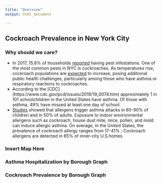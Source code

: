 ```yaml
---
title: "Overview"
output: html_document

---
```


## Cockroach Prevalence in New York City
### Why should we care? 
* In 2017, 15.6% of households [reported](http://www.sternenvironmental.com/blog/2017/04/18/nyc-breaks-the-top-ten-list-for-worst-rat-and-cockroach-problems/) having pest infestations. One of the most common pests in NYC is cockroaches. As temperatures rise, cockroach populations are [expected](https://gothamist.com/arts-entertainment/its-summer-in-nyc-and-the-cockroaches-have-taken-flight) to increase, posing additional public health challenges, particularly among those who have asthma or respiratory reactions to cockroaches.  
* According to the [CDC] (https://www.cdc.gov/pcd/issues/2019/19_0074.htm) approximately 1 in 101 schoolchildren in the United States have asthma. Of those with asthma, 49% have missed at least one day of school. 
* [Studies](https://www-ncbi-nlm-nih-gov.ezproxy.cul.columbia.edu/pmc/articles/PMC4803579/) showed that allergens trigger asthma attacks in 60-90% of children and in 50% of adults. Exposure to indoor environmental allergens such as cockroach, house dust mite, mice, pollen, and mold can induce allergic asthma. On average, in the United States, the prevalence of cockroach allergy ranges from 17-41% ; Cockroach allergens are detected in 85% of inner-city U.S.homes. 

### Insert Map Here 

### Asthma Hospitalization by Borough Graph

### Cockroach Prevalence by Borough Graph 

